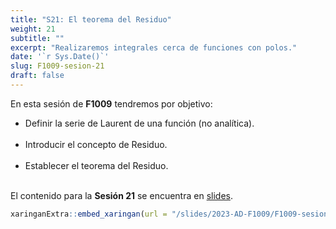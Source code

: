 ```yaml
---
title: "S21: El teorema del Residuo"
weight: 21
subtitle: ""
excerpt: "Realizaremos integrales cerca de funciones con polos."
date: '`r Sys.Date()`'
slug: F1009-sesion-21
draft: false
---
```


En esta sesión de __F1009__ tendremos por objetivo:

 * Definir la serie de Laurent de una función (no analítica). <br/><br/>
 * Introducir el concepto de Residuo. <br/><br/>
 * Establecer el teorema del Residuo. <br/><br/>

El contenido para la **Sesión 21** se encuentra en [slides](/slides/2023-AD-F1009/F1009-sesion-21).

```r
xaringanExtra::embed_xaringan(url = "/slides/2023-AD-F1009/F1009-sesion-21", ratio = "4:3")
```